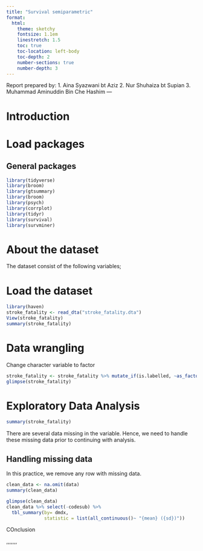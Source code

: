 ---
title: "Survival semiparametric"
format:
  html:
    theme: sketchy
    fontsize: 1.1em
    linestretch: 1.5
    toc: true
    toc-location: left-body
    toc-depth: 2
    number-sections: true
    number-depth: 3
---

Report prepared by: 1. Aina Syazwani bt Aziz 2. Nur Shuhaiza bt Supian 3. Muhammad Aminuddin Bin Che Hashim ---

# Introduction

# Load packages

## General packages

```{r}
library(tidyverse)
library(broom)
library(gtsummary)
library(broom)
library(psych)
library(corrplot)
library(tidyr)
library(survival)
library(survminer)
```

# About the dataset

The dataset consist of the following variables;

# Load the dataset

```{r}
library(haven)
stroke_fatality <- read_dta("stroke_fatality.dta")
View(stroke_fatality)
summary(stroke_fatality)
```

# Data wrangling

Change character variable to factor

```{r}
stroke_fatality <- stroke_fatality %>% mutate_if(is.labelled, ~as_factor(.))
glimpse(stroke_fatality)

```

# Exploratory Data Analysis

```{r}
summary(stroke_fatality)
```

There are several data missing in the variable. Hence, we need to handle these missing data prior to continuing with analysis.

## Handling missing data

In this practice, we remove any row with missing data.

```{r}
clean_data <- na.omit(data)
summary(clean_data)
```

```{r}
glimpse(clean_data)
clean_data %>% select(-codesub) %>% 
  tbl_summary(by= dmdx,
              statistic = list(all_continuous()~ "{mean} ({sd})"))
```

COnclusion

,,,,,,,
